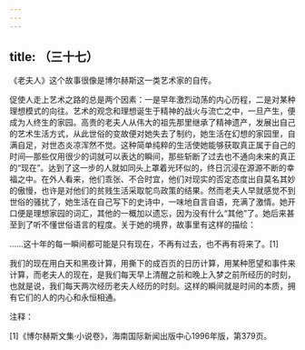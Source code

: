 ```yaml
---
---
---
```

title: （三十七）
---




《老夫人》这个故事很像是博尔赫斯这一类艺术家的自传。

促使人走上艺术之路的总是两个因素：一是早年激烈动荡的内心历程，二是对某种理想模式的向往。艺术的观念和理想诞生于精神的战火与流亡之中，一旦产生，便成为人终生的家园。高贵的老夫人从伟大的祖先那里继承了精神遗产，发展出自己的艺术生活方式，从此世俗的变故便对她失去了制约，她生活在幻想的家园里，自满自足，对世态炎凉浑然不觉。这种简单纯粹的生活使她能够获取真正属于自己的时间—那些仅用很少的词就可以表达的瞬间，那些斩断了过去也不通向未来的真正的“现在”。达到了这一步的人就如同头上罩着光环似的，终日沉浸在源源不断的幸福之中。在外人看来，他们乖张、不合时宜，他们对现实的否定态度出自莫名其妙的傲慢，也许是对他们的贫贱生活采取鸵鸟政策的结果。然而老夫人早就感觉不到世俗的骚扰了，她生活在自己写下的史诗中，一味地自言自语，充满了激情。她开口便是理想家园的词汇，其他的一概加以遗忘，因为没有什么“其他”了。她后来甚至到了听不懂世俗语言的程度。关于她的境界，故事里有这样的描绘：

……这十年的每一瞬间都可能是只有现在，不再有过去，也不再有将来了。[1]

我们的现在用白天和黑夜计算，用撕下的成百页的日历计算，用某种愿望和事件来计算，而老夫人的现在，是我们每天早上清醒之前和晚上入梦之前所经历的时刻，也就是说，我们每天两次经历老夫人经历的时刻。这样的瞬间就是时间的本质，拥有它们的人的内心和永恒相通。

注释：

[1]《博尔赫斯文集·小说卷》，海南国际新闻出版中心1996年版，第379页。